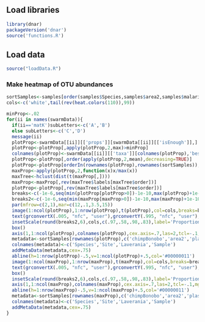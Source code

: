 ## Load libraries

```r
library(dnar)
packageVersion('dnar')
source('functions.R')
```

## Load data

```r
source("loadData.R")
```

### Make heatmap of OTU abundances
```r
sortSamples<-samples[order(samples$Species,samples$area2,samples$malaria,samples$Code),]
cols<-c('white',tail(rev(heat.colors(110)),99)) 

minProp<-.02
for(ii in names(swarmData)){
  if(ii=='matK')subLetters<-c('A','B')
  else subLetters<-c('C','D')
  message(ii)
  plotProp<-swarmData[[ii]][['props']][swarmData[[ii]][['isEnough']],]
  plotProp<-plotProp[,apply(plotProp,2,max)>minProp]
  colnames(plotProp)<-swarmData[[ii]][['taxa']][colnames(plotProp),'bestId']
  plotProp<-plotProp[,order(apply(plotProp,2,mean),decreasing=TRUE)]
  plotProp<-plotProp[orderIn(rownames(plotProp),rownames(sortSamples)),]
  maxProp<-apply(plotProp,2,function(x)x/max(x))
  maxTree<-hclust(dist(t(maxProp[,])))
  maxProp<-maxProp[,rev(maxTree$labels[maxTree$order])]
  plotProp<-plotProp[,rev(maxTree$labels[maxTree$order])]
  breaks<-c(-1e-6,seq(min(plotProp[plotProp>0])-1e-10,max(plotProp)+1e-10,length.out=100))
  breaks2<-c(-1e-6,seq(min(maxProp[maxProp>0])-1e-10,max(maxProp)+1e-10,length.out=100))
  par(mfrow=c(2,1),mar=c(12,.1,3.5,15))
  image(1:ncol(plotProp),1:nrow(plotProp),t(plotProp),col=cols,breaks=breaks,xlab='',ylab='',xaxt='n',yaxt='n',main=ii)
  text(grconvertX(.005, "nfc", "user"),grconvertY(.995, "nfc", "user"),subLetters[1],xpd=NA,cex=3,adj=0:1)
  insetScale(round(breaks2,6),cols,c(.97,.58,.98,.83),label='Proportion of OTU within each sample')
  box()
  axis(1,1:ncol(plotProp),colnames(plotProp),cex.axis=.7,las=2,tcl=-.1,mgp=c(0,.3,0))
  metadata<-sortSamples[rownames(plotProp),c('chimpBonobo','area2','plasmoPM','Code')]
  colnames(metadata)<-c('Species','Site','Laverania','Sample')
  addMetaData(metadata,cex=.75)
  abline(h=1:nrow(plotProp)-.5,v=1:ncol(plotProp)+.5,col='#00000011')
  image(1:ncol(maxProp),1:nrow(maxProp),t(maxProp),col=cols,breaks=breaks2,xlab='',ylab='',xaxt='n',yaxt='n',main=ii)
  text(grconvertX(.005, "nfc", "user"),grconvertY(.995, "nfc", "user"),subLetters[2],xpd=NA,cex=3,adj=0:1)
  box()
  insetScale(round(breaks2,6),cols,c(.97,.58,.98,.83),label='Proportion of OTU maximum')
  axis(1,1:ncol(maxProp),colnames(maxProp),cex.axis=.7,las=2,tcl=-.1,mgp=c(0,.3,0))
  abline(h=1:nrow(maxProp)-.5,v=1:ncol(maxProp)+.5,col='#00000011')
  metadata<-sortSamples[rownames(maxProp),c('chimpBonobo','area2','plasmoPM','Code')]
  colnames(metadata)<-c('Species','Site','Laverania','Sample')
  addMetaData(metadata,cex=.75)
}
```
